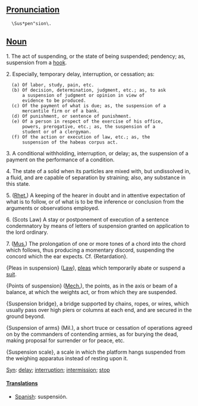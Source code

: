 ==[[Pronunciation]]==
   \Sus*pen"sion\.

==[[Noun]]==

1. The act of suspending, or the state of being suspended; pendency; as, suspension from a [[hook]].

2. Especially, temporary delay, interruption, or cessation; as:
   (a) Of labor, study, pain, etc.
   (b) Of decision, determination, judgment, etc.; as, to ask
       a suspension of judgment or opinion in view of
       evidence to be produced.
   (c) Of the payment of what is due; as, the suspension of a
       mercantile firm or of a bank.
   (d) Of punishment, or sentence of punishment.
   (e) Of a person in respect of the exercise of his office,
       powers, prerogative, etc.; as, the suspension of a
       student or of a clergyman.
   (f) Of the action or execution of law, etc.; as, the
       suspension of the habeas corpus act.

3. A conditional withholding, interruption, or delay; as, the suspension of a payment on the performance of a condition.

4. The state of a solid when its particles are mixed with, but undissolved in, a fluid, and are capable of separation  by straining; also, any substance in this state.

5. ([[Rhet.]]) A keeping of the hearer in doubt and in attentive expectation of what is to follow, or of what is to be the inference or conclusion from the arguments or observations employed.

6. (Scots Law) A stay or postponement of execution of a sentence condemnatory by means of letters of suspension granted on application to the lord ordinary.

7. ([[Mus.]]) The prolongation of one or more tones of a chord into the chord which follows, thus producing a momentary discord, suspending the concord which the ear expects. Cf. {Retardation}.

{Pleas in suspension} ([[Law]]), [[pleas]] which temporarily abate or suspend a [[suit]].

{Points of suspension} ([[Mech.]]), the points, as in the axis or  beam of a balance, at which the weights act, or from which they are suspended.

{Suspension bridge}, a bridge supported by chains, ropes, or wires, which usually pass over high piers or columns at each end, and are secured in the ground beyond.

{Suspension of arms} (Mil.), a short truce or cessation of operations agreed on by the commanders of contending armies, as for burying the dead, making proposal for  surrender or for peace, etc.

{Suspension scale}, a scale in which the platform hangs suspended from the weighing apparatus instead of resting upon it.

[[Syn]]: [[delay]]; [[interruption]]; [[intermission]]; [[stop]]

====[[Translation]]s====

*[[Spanish]]: suspensión.